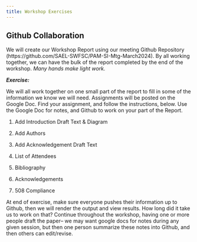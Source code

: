 ```yaml
---
title: Workshop Exercises
---
```


## Github Collaboration

We will create our Workshop Report using our meeting Github Repository (https://github.com/SAEL-SWFSC/PAM-SI-Mtg-March2024). By all working together, we can have the bulk of the report completed by the end of the workshop. *Many hands make light work.*

***Exercise:***

We will all work together on one small part of the report to fill in some of the information we know we will need. Assignments will be posted on the Google Doc. Find your assignment, and follow the instructions, below. Use the Google Doc for notes, and Github to work on your part of the Report.

1.  Add Introduction Draft Text & Diagram

2.  Add Authors

3.  Add Acknowledgement Draft Text

4.  List of Attendees

5.  Bibliography

6.  Acknowledgements

7.  508 Compliance

At end of exercise, make sure everyone pushes their information up to Github, then we will render the output and view results. How long did it take us to work on that? Continue throughout the workshop, having one or more people draft the paper-- we may want google docs for notes during any given session, but then one person summarize these notes into Github, and then others can edit/revise.
